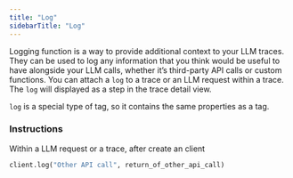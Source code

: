 ```yaml
---
title: "Log"
sidebarTitle: "Log"
---
```


Logging function is a way to provide additional context to your LLM traces. They can be used to log any information that you think would be useful to have alongside your LLM calls, whether it’s third-party API calls or custom functions.
You can attach a <code>log</code> to a trace or an LLM request within a trace. The <code>log</code> will displayed as a step in the trace detail view.

<code>log</code> is a special type of tag, so it contains the same properties as
a tag.
<ParamField path="name" type="string" optional />
<ParamField path="value" type="JSON-serializable" required />

### Instructions

Within a LLM request or a trace, after create an client

```python
client.log("Other API call", return_of_other_api_call)
```
